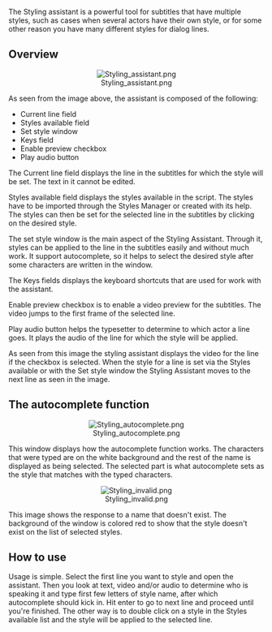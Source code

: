 The Styling assistant is a powerful tool for subtitles that have multiple styles, such as cases when several actors have their own style, or for some other reason you have many different styles for dialog lines.

== Overview ==

<center>[[Image:Styling assistant.png]]</center>

As seen from the image above, the assistant is composed of the following:
* Current line field 
* Styles available field 
* Set style window 
* Keys field 
* Enable preview checkbox 
* Play audio button 

The Current line field displays the line in the subtitles for which the style will be set. The text in it cannot be edited.

Styles available field displays the styles available in the script. The styles have to be imported through the Styles Manager or created with its help. The styles can then be set for the selected line in the subtitles by clicking on the desired style.

The set style window is the main aspect of the Styling Assistant. Through it, styles can be applied to the line in the subtitles easily and without much work. It support autocomplete, so  it helps to select the desired style after some characters are written in the window.

The Keys fields displays the keyboard shortcuts that are used for work with the assistant.

Enable preview checkbox is to enable a video preview for the subtitles. The video jumps to the first frame of the selected line.

Play audio button helps the typesetter to determine to which actor a line goes. It plays the audio of the line for which the style will be applied.

{{todo|big screen}}

As seen from this image the styling assistant displays the video for the line if the checkbox is selected. When the style for a line is set via the Styles available or with the Set style window the Styling Assistant moves to the next line as seen in the image.

== The autocomplete function ==

<center>[[Image:Styling autocomplete.png]]</center>

This window displays how the autocomplete function works. The characters that were typed are on the white background and the rest of the name is displayed as being selected. The selected part is what autocomplete sets as the style that matches with the typed characters.

<center>[[Image:Styling invalid.png]]</center>

This image shows the response to a name that doesn't exist. The background of the window is colored red to show that the style doesn't exist on the list of selected styles.

== How to use ==

Usage is simple. Select the first line you want to style and open the assistant. Then you look at text, video and/or audio to determine who is speaking it and type first few letters of style name, after which autocomplete should kick in. Hit enter to go to next line and proceed until you're finished. The other way is to double click on a style in the Styles available list and the style will be applied to the selected line.